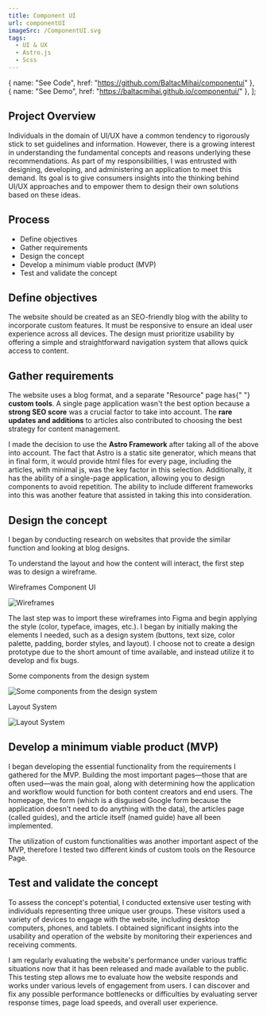 ```yaml
---
title: Component UI
url: componentUI
imageSrc: /ComponentUI.svg
tags:
  - UI & UX
  - Astro.js
  - Scss
---
```


  { name: "See Code", href: "https://github.com/BaltacMihai/componentui" },
  { name: "See Demo", href: "https://baltacmihai.github.io/componentui/" },
];

<div class="overview">
  <div class="description">
    <h2>Project Overview</h2>
    <p>
      Individuals in the domain of UI/UX have a common tendency to rigorously
      stick to set guidelines and information. However, there is a growing
      interest in understanding the fundamental concepts and reasons underlying
      these recommendations. As part of my responsibilities, I was entrusted
      with designing, developing, and administering an application to meet this
      demand. Its goal is to give consumers insights into the thinking behind
      UI/UX approaches and to empower them to design their own solutions based
      on these ideas.
    </p>
  </div>
  <div class="process">
    <h2>Process</h2>
    <ul>
      <li>Define objectives</li>
      <li>Gather requirements</li>
      <li>Design the concept</li>
      <li>Develop a minimum viable product (MVP)</li>
      <li>Test and validate the concept</li>
    </ul>
  </div>
</div>
<section>
  <h2>Define objectives</h2>
  <p>
    The website should be created as an SEO-friendly blog with the ability to
    incorporate custom features. It must be responsive to ensure an ideal user
    experience across all devices. The design must prioritize usability by
    offering a simple and straightforward navigation system that allows quick
    access to content.
  </p>
</section>
<section>
  <h2>Gather requirements</h2>
  <p>
    The website uses a blog format, and a separate "Resource" page has{" "}
    <b>custom tools</b>. A single page application wasn't the best option
    because a <b>strong SEO score</b> was a crucial factor to take into account.
    The <b>rare updates and additions</b> to articles also contributed to
    choosing the best strategy for content management.
  </p>
  <p>
    I made the decision to use the <b>Astro Framework</b> after taking all of
    the above into account. The fact that Astro is a static site generator,
    which means that in final form, it would provide html files for every page,
    including the articles, with minimal js, was the key factor in this
    selection. Additionally, it has the ability of a single-page application,
    allowing you to design components to avoid repetition. The ability to
    include different frameworks into this was another feature that assisted in
    taking this into consideration.
  </p>
</section>
<section>
  <h2>Design the concept</h2>
  <p>
    I began by conducting research on websites that provide the similar function
    and looking at blog designs.
  </p>
  <p>
    To understand the layout and how the content will interact, the first step
    was to design a wireframe.
  </p>
  <div class="photo">
    <p class="small">Wireframes Component UI</p>
    <img src="../componentui/wireframe.svg" alt="Wireframes" />
  </div>
  <p>
    The last step was to import these wireframes into Figma and begin applying
    the style (color, typeface, images, etc.). I began by initially making the
    elements I needed, such as a design system (buttons, text size, color
    palette, padding, border styles, and layout). I choose not to create a
    design prototype due to the short amount of time available, and instead
    utilize it to develop and fix bugs.
  </p>
  <div class="photo">
    <p class="small">Some components from the design system</p>
    <img
      src="../componentui/design-system-and-components.svg"
      alt="Some components from the design system"
    />
  </div>
  <div class="photo">
    <p class="small">Layout System</p>
    <img src="../componentui/layout-system.svg" alt="Layout System" />
  </div>
</section>
<section>
  <h2>Develop a minimum viable product (MVP)</h2>
  <p>
    I began developing the essential functionality from the requirements I
    gathered for the MVP. Building the most important pages—those that are often
    used—was the main goal, along with determining how the application and
    workflow would function for both content creators and end users. The
    homepage, the form (which is a disguised Google form because the application
    doesn't need to do anything with the data), the articles page (called
    guides), and the article itself (named guide) have all been implemented.
  </p>
  <p>
    The utilization of custom functionalities was another important aspect of
    the MVP, therefore I tested two different kinds of custom tools on the
    Resource Page.
  </p>
</section>
<section>
  <h2>Test and validate the concept</h2>
  <p>
    To assess the concept's potential, I conducted extensive user testing with
    individuals representing three unique user groups. These visitors used a
    variety of devices to engage with the website, including desktop computers,
    phones, and tablets. I obtained significant insights into the usability and
    operation of the website by monitoring their experiences and receiving
    comments.
  </p>
  <p>
    I am regularly evaluating the website's performance under various traffic
    situations now that it has been released and made available to the public.
    This testing step allows me to evaluate how the website responds and works
    under various levels of engagement from users. I can discover and fix any
    possible performance bottlenecks or difficulties by evaluating server
    response times, page load speeds, and overall user experience.
  </p>
</section>
